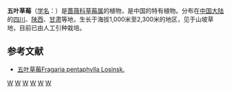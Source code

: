 {{Speciesbox
| genus = Fragaria
| species = pentaphylla
| authority = Lozinsk.
}}

'''五叶草莓'''（[[学名|学名]]：{{lang|la|''Fragaria pentaphylla''}}）是[[蔷薇科|蔷薇科]][[草莓属|草莓属]]的植物，是中国的特有植物。分布在[[中国大陆|中国大陆]]的[[四川|四川]]、[[陕西|陕西]]、[[甘肃|甘肃]]等地，生长于海拔1,000米至2,300米的地区，见于山坡草地，目前已由人工引种栽培。

== 参考文献 ==
* [http://www.zw3w.com/12758.html 五叶草莓Fragaria pentaphylla Losinsk.]
{{Fragaria}}

{{Taxonbar|from=Q15283754}}

[[Category:草莓属|W]]
[[Category:附果|W]]
[[Category:四川植物|W]]
[[Category:陕西植物|W]]
[[Category:甘肃植物|W]]
[[Category:中国特有植物|W]]
